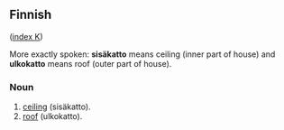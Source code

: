 ==Finnish==
([[Wiktionary:Finnish_index_k|index K]])

More exactly spoken: '''sisäkatto''' means ceiling (inner part of house) and '''ulkokatto''' means roof (outer part of house).

===Noun===

# [[ceiling]] (sisäkatto).
# [[roof]] (ulkokatto).